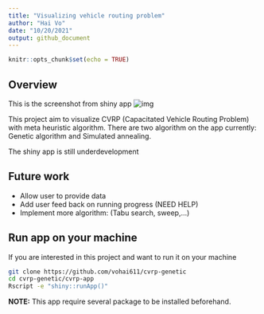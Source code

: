 ```yaml
---
title: "Visualizing vehicle routing problem"
author: "Hai Vo"
date: "10/20/2021"
output: github_document
---
```


```r
knitr::opts_chunk$set(echo = TRUE)
```

## Overview

This is the screenshot from shiny app
![img](./images/app-screenshoot.png)

This project aim to visualize CVRP (Capacitated Vehicle Routing Problem) with meta heuristic algorithm. There are two algorithm on the app currently: Genetic algorithm and Simulated annealing.

The shiny app is still underdevelopment

## Future work

- Allow user to provide data
- Add user feed back on running progress (NEED HELP)
- Implement more algorithm: (Tabu search, sweep,...)

## Run app on your machine

If you are interested in this project and want to run it on your machine

```bash
git clone https://github.com/vohai611/cvrp-genetic
cd cvrp-genetic/cvrp-app
Rscript -e "shiny::runApp()"

```
**NOTE:** This app require several package to be installed beforehand.

